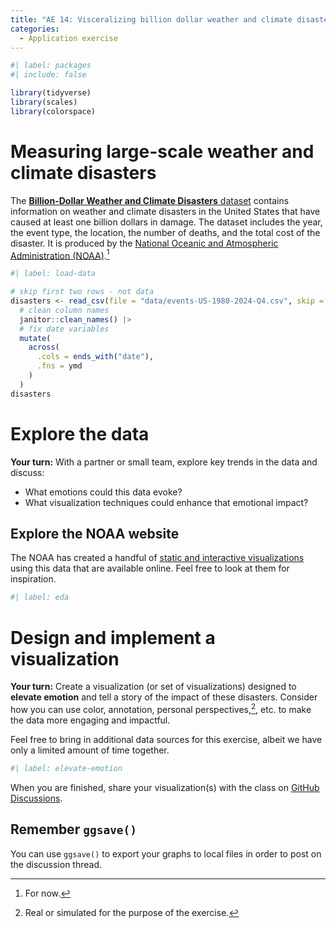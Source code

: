 ```yaml
---
title: "AE 14: Visceralizing billion dollar weather and climate disasters"
categories: 
  - Application exercise
---
```


```r
#| label: packages
#| include: false

library(tidyverse)
library(scales)
library(colorspace)
```

# Measuring large-scale weather and climate disasters

The [**Billion-Dollar Weather and Climate Disasters** dataset](https://www.ncei.noaa.gov/access/billions/) contains information on weather and climate disasters in the United States that have caused at least one billion dollars in damage. The dataset includes the year, the event type, the location, the number of deaths, and the total cost of the disaster. It is produced by the [National Oceanic and Atmospheric Administration (NOAA)](https://www.ncei.noaa.gov/access/billions/).^[For now.]

```r
#| label: load-data

# skip first two rows - not data
disasters <- read_csv(file = "data/events-US-1980-2024-Q4.csv", skip = 2) |>
  # clean column names
  janitor::clean_names() |>
  # fix date variables
  mutate(
    across(
      .cols = ends_with("date"),
      .fns = ymd
    )
  )
disasters
```

# Explore the data

**Your turn:** With a partner or small team, explore key trends in the data and discuss:

- What emotions could this data evoke?
- What visualization techniques could enhance that emotional impact?

::: callout-tip

## Explore the NOAA website

The NOAA has created a handful of [static and interactive visualizations](https://www.ncei.noaa.gov/access/billions/) using this data that are available online. Feel free to look at them for inspiration.

:::

```r
#| label: eda


```

# Design and implement a visualization

**Your turn:** Create a visualization (or set of visualizations) designed to **elevate emotion** and tell a story of the impact of these disasters. Consider how you can use color, annotation, personal perspectives,^[Real or simulated for the purpose of the exercise.], etc. to make the data more engaging and impactful.

::: callout-note

Feel free to bring in additional data sources for this exercise, albeit we have only a limited amount of time together.

:::

```r
#| label: elevate-emotion

```

When you are finished, share your visualization(s) with the class on [GitHub Discussions](https://github.coecis.cornell.edu/orgs/info3312-sp25/discussions/35).

::: callout-note

## Remember `ggsave()`

You can use `ggsave()` to export your graphs to local files in order to post on the discussion thread.

:::
